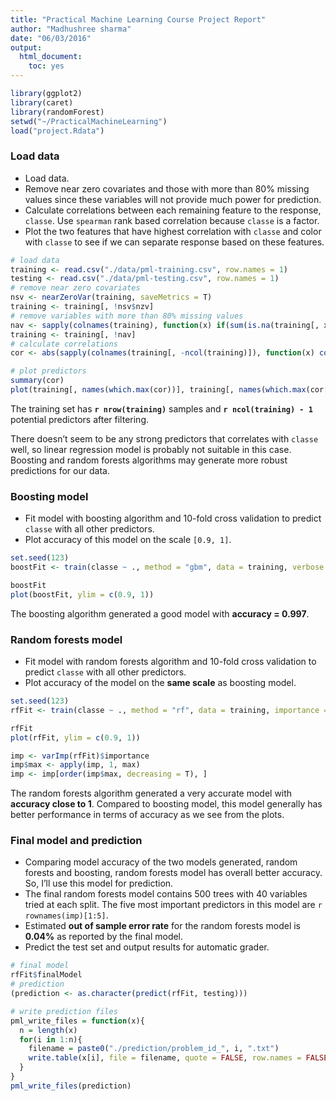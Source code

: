 ```yaml
---
title: "Practical Machine Learning Course Project Report"
author: "Madhushree sharma"
date: "06/03/2016"
output:
  html_document:
    toc: yes
---
```


```r
library(ggplot2)
library(caret)
library(randomForest)
setwd("~/PracticalMachineLearning")
load("project.Rdata")
```

### Load data 
* Load data.           
* Remove near zero covariates and those with more than 80% missing values since these variables will not provide much power for prediction.       
* Calculate correlations between each remaining feature to the response, `classe`. Use `spearman` rank based correlation because `classe` is a factor.                 
* Plot the two features that have highest correlation with `classe` and color with `classe` to see if we can separate response based on these features.            

```r
# load data
training <- read.csv("./data/pml-training.csv", row.names = 1)
testing <- read.csv("./data/pml-testing.csv", row.names = 1)
# remove near zero covariates
nsv <- nearZeroVar(training, saveMetrics = T)
training <- training[, !nsv$nzv]
# remove variables with more than 80% missing values
nav <- sapply(colnames(training), function(x) if(sum(is.na(training[, x])) > 0.8*nrow(training)){return(T)}else{return(F)})
training <- training[, !nav]
# calculate correlations
cor <- abs(sapply(colnames(training[, -ncol(training)]), function(x) cor(as.numeric(training[, x]), as.numeric(training$classe), method = "spearman")))
```
```r
# plot predictors 
summary(cor)
plot(training[, names(which.max(cor))], training[, names(which.max(cor[-which.max(cor)]))], col = training$classe, pch = 19, cex = 0.1, xlab = names(which.max(cor)), ylab = names(which.max(cor[-which.max(cor)])))
```

The training set has __`r nrow(training)`__ samples and __`r ncol(training) - 1`__ potential predictors after filtering.          

There doesn't seem to be any strong predictors that correlates with `classe` well, so linear regression model is probably not suitable in this case. Boosting and random forests algorithms may generate more robust predictions for our data.         

### Boosting model
* Fit model with boosting algorithm and 10-fold cross validation to predict `classe` with all other predictors.    
* Plot accuracy of this model on the scale `[0.9, 1]`.        

```r
set.seed(123)
boostFit <- train(classe ~ ., method = "gbm", data = training, verbose = F, trControl = trainControl(method = "cv", number = 10))
```
```r
boostFit
plot(boostFit, ylim = c(0.9, 1))
```

The boosting algorithm generated a good model with __accuracy = 0.997__. 

### Random forests model   
* Fit model with random forests algorithm and 10-fold cross validation to predict `classe` with all other predictors.    
* Plot accuracy of the model on the __same scale__ as boosting model.            

```r
set.seed(123)
rfFit <- train(classe ~ ., method = "rf", data = training, importance = T, trControl = trainControl(method = "cv", number = 10))
```
```r
rfFit
plot(rfFit, ylim = c(0.9, 1))
```
```r
imp <- varImp(rfFit)$importance
imp$max <- apply(imp, 1, max)
imp <- imp[order(imp$max, decreasing = T), ]
```

The random forests algorithm generated a very accurate model with __accuracy close to 1__. Compared to boosting model, this model generally has better performance in terms of accuracy as we see from the plots.                     

### Final model and prediction   
* Comparing model accuracy of the two models generated, random forests and boosting, random forests model has overall better accuracy. So, I'll use this model for prediction.         
* The final random forests model contains 500 trees with 40 variables tried at each split. The five most important predictors in this model are `r rownames(imp)[1:5]`.                 
* Estimated __out of sample error rate__ for the random forests model is __0.04%__ as reported by the final model.            
* Predict the test set and output results for automatic grader.     

```r
# final model
rfFit$finalModel
# prediction
(prediction <- as.character(predict(rfFit, testing)))
```
```r
# write prediction files
pml_write_files = function(x){
  n = length(x)
  for(i in 1:n){
    filename = paste0("./prediction/problem_id_", i, ".txt")
    write.table(x[i], file = filename, quote = FALSE, row.names = FALSE, col.names = FALSE)
  }
}
pml_write_files(prediction)
```

